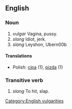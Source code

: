 ==English==

===Noun===

# ''vulgar'' Vagina, pussy.
# ''slang'' Idiot, jerk.
# ''slang'' Leyshon, Ubern00b

====Translations====
*Polish: [[cipa]] (1), [[pizda]] (1)

===Transitive verb===

# ''slang'' To hit, slap.

[[Category:English vulgarities]]